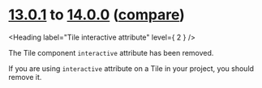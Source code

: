 
<Meta title="OVHcloud Design System/What's new?/Migration guide/13.x to 14.x" />

# [13.0.1](https://ovh.github.io/design-system/v13.0.1/?path=/story/ovhcloud-design-system-what-s-new-changelog--page) to [14.0.0](https://ovh.github.io/design-system/v14.0.0/?path=/story/ovhcloud-design-system-what-s-new-changelog--page) ([compare](https://github.com/ovh/design-system/compare/release/13.0...release/14.0))

<Heading label="Tile interactive attribute" level={ 2 } />

The Tile component `interactive` attribute has been removed.

<Source code="interactive?: boolean;"
        dark="true"
        language="typescript" />

If you are using `interactive` attribute on a Tile in your project, you should remove it.
